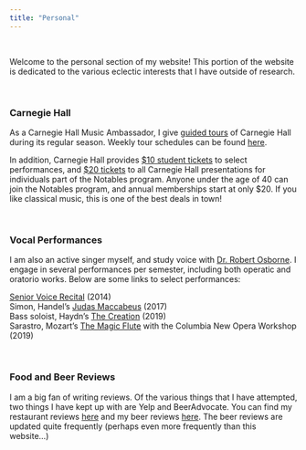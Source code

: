 ```yaml
---
title: "Personal"
---
```


<br>

Welcome to the personal section of my website! This portion of the website is dedicated to the various eclectic interests that I have outside of research.

<br>

### Carnegie Hall

As a Carnegie Hall Music Ambassador, I give [guided tours](https://www.carnegiehall.org/Visit/Tour) of Carnegie Hall during its regular season. Weekly tour schedules can be found [here](https://www.carnegiehall.org/Visit/Tour/Public-Walk-In-Tours).

In addition, Carnegie Hall provides [$10 student tickets](https://www.carnegiehall.org/en/Events/Discount-Programs/Student-Tickets) to select performances, and [$20 tickets](https://www.carnegiehall.org/en/Support/Membership/Notables/20-Tickets) to all Carnegie Hall presentations for individuals part of the Notables program. Anyone under the age of 40 can join the Notables program, and annual memberships start at only $20. If you like classical music, this is one of the best deals in town!

<br>

### Vocal Performances

I am also an active singer myself, and study voice with [Dr. Robert Osborne](https://www.vassar.edu/faculty/roosborne/). I engage in several performances per semester, including both operatic and oratorio works. Below are some links to select performances:

[Senior Voice Recital](https://www.youtube.com/watch?v=8CEXxKezI1A&list=PLqaVpiVpL23szCMiyHNql-DcJvBp_ysEB) (2014) <br>
Simon, Handel's [Judas Maccabeus](https://www.youtube.com/watch?v=aqBeiw3uw50) (2017) <br>
Bass soloist, Haydn's [The Creation](https://www.youtube.com/watch?v=us_GsdnoXMo) (2019) <br>
Sarastro, Mozart's [The Magic Flute](https://www.youtube.com/watch?v=X3zzSkea458&feature=youtu.be) with the Columbia New Opera Workshop (2019)

<br>

### Food and Beer Reviews

I am a big fan of writing reviews. Of the various things that I have attempted, two things I have kept up with are Yelp and BeerAdvocate. You can find my restaurant reviews [here](https://www.yelp.com/user_details_reviews_self?userid=8oDB6mhtccdTy3O66PmxhA) and my beer reviews [here](https://www.beeradvocate.com/user/beers/?ba=Profundobaso). The beer reviews are updated quite frequently (perhaps even more frequently than this website...)